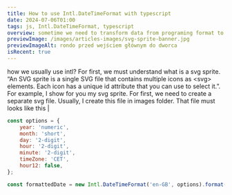 ```yaml
---
title: How to use Intl.DateTimeFormat with typescript
date: 2024-07-06T01:00
tags: js, Intl.DateTimeFormat, typescript
overview: sometime we need to transform data from programing format to user readeble format. But we need some problem with typescript when we use intl object.
previewImage: /images/articles-images/svg-sprite-banner.jpg
previewImageAlt: rondo przed wejściem głównym do dworca
isRecent: true
---
```



<ContentPart>
	<ArticleTitleL headingTag="h2">how we usually use intl?</ArticleTitleL>
	<ArticleParagraphM>
		For first, we must understand what is a svg sprite. “An SVG sprite is a single SVG file that
		contains multiple icons as &ltsvg&gt elements. Each icon has a unique id attribute that you can
		use to select it.”. For example, I show for you my svg sprite. For first, we need to create a
		separate svg file. Usually, I create this file in images folder. That file must looks like this
	</ArticleParagraphM>
|

```javascript
const options = {
	year: 'numeric',
	month: 'short',
	day: '2-digit',
	hour: '2-digit',
	minute: '2-digit',
	timeZone: 'CET',
	hour12: false,
};

const formattedDate = new Intl.DateTimeFormat('en-GB', options).format(d);
```

</ContentPart>
